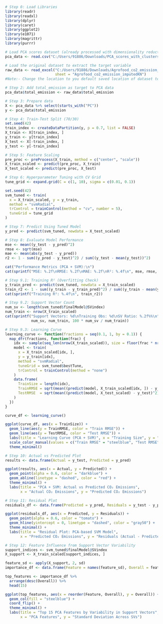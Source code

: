 ```{r}
# Step 0: Load Libraries
library(readr)
library(readxl)
library(dplyr)
library(caret)
library(ggplot2)
library(e1071)
library(magrittr)
library(purrr)
```

```{r}
# Load PCA scores dataset (already processed with dimensionality reduction)
pca_data <- read.csv("C:/Users/91886/Downloads/PCA_scores_with_clusters_Final.csv")

# Load the original dataset to extract the target variable
raw_data <- read_excel("C:/Users/91886/Downloads/Agrofood_co2_emission_Final.xlsx", 
                       sheet = "Agrofood_co2_emission_imputedKN")
#Note:- Change the location to you default saved location of dataset to open it.
```

```{r}
# Step 2: Add total_emission as target to PCA data
pca_data$total_emission <- raw_data$total_emission
```

```{r}
# Step 3: Prepare data
X <- pca_data %>% select(starts_with("PC"))
y <- pca_data$total_emission
```

```{r}
# Step 4: Train-Test Split (70/30)
set.seed(42)
train_index <- createDataPartition(y, p = 0.7, list = FALSE)
X_train <- X[train_index, ]
y_train <- y[train_index]
X_test <- X[-train_index, ]
y_test <- y[-train_index]
```

```{r}
# Step 5: Feature Scaling
pre_proc <- preProcess(X_train, method = c("center", "scale"))
X_train_scaled <- predict(pre_proc, X_train)
X_test_scaled <- predict(pre_proc, X_test)

# Step 6: Hyperparameter Tuning with CV Grid
tune_grid <- expand.grid(C = c(1, 10), sigma = c(0.01, 0.1))

set.seed(42)
svm_tuned <- train(
  x = X_train_scaled, y = y_train,
  method = "svmRadial",
  trControl = trainControl(method = "cv", number = 5),
  tuneGrid = tune_grid
)
```

```{r}
# Step 7: Predict Using Tuned Model
y_pred <- predict(svm_tuned, newdata = X_test_scaled)
```

```{r}
# Step 8: Evaluate Model Performance
mse <- mean((y_test - y_pred)^2)
rmse <- sqrt(mse)
mae <- mean(abs(y_test - y_pred))
r2 <- 1 - sum((y_pred - y_test)^2) / sum((y_test - mean(y_test))^2)

cat("Performance Metrics (PCA + SVM):\n")
cat(sprintf("MSE: %.2f\nRMSE: %.2f\nMAE: %.2f\nR²: %.4f\n", mse, rmse, mae, r2))
```
```{r}
# Step 9.1: Training R² (Overfitting Check)
y_train_pred <- predict(svm_tuned, newdata = X_train_scaled)
train_r2 <- 1 - sum((y_train - y_train_pred)^2) / sum((y_train - mean(y_train))^2)
cat(sprintf("Training R²: %.4f\n", train_r2))
```
```{r}
# Step 9.2: Support Vector Count
num_sv <- length(svm_tuned$finalModel@SVindex)
num_train <- nrow(X_train_scaled)
cat(sprintf("Support Vectors: %d\nTraining Obs: %d\nSV Ratio: %.2f%%\n",
            num_sv, num_train, 100 * num_sv / num_train))
```

```{r}
# Step 9.3: Learning Curve
learning_curve <- function(fractions = seq(0.1, 1, by = 0.1)) {
  map_dfr(fractions, function(frac) {
    idx <- sample(seq_len(nrow(X_train_scaled)), size = floor(frac * nrow(X_train_scaled)))
    model <- train(
      x = X_train_scaled[idx, ],
      y = y_train[idx],
      method = "svmRadial",
      tuneGrid = svm_tuned$bestTune,
      trControl = trainControl(method = "none")
    )
    data.frame(
      TrainSize = length(idx),
      TrainRMSE = sqrt(mean((predict(model, X_train_scaled[idx, ]) - y_train[idx])^2)),
      TestRMSE  = sqrt(mean((predict(model, X_test_scaled) - y_test)^2))
    )
  })
}

curve_df <- learning_curve()

ggplot(curve_df, aes(x = TrainSize)) +
  geom_line(aes(y = TrainRMSE, color = "Train RMSE")) +
  geom_line(aes(y = TestRMSE, color = "Test RMSE")) +
  labs(title = "Learning Curve (PCA + SVM)", x = "Training Size", y = "RMSE") +
  scale_color_manual(values = c("Train RMSE" = "steelblue", "Test RMSE" = "darkred")) +
  theme_minimal()

```

```{r}
# Step 10: Actual vs Predicted Plot
results <- data.frame(Actual = y_test, Predicted = y_pred)

ggplot(results, aes(x = Actual, y = Predicted)) +
  geom_point(alpha = 0.6, color = "darkblue") +
  geom_abline(linetype = "dashed", color = "red") +
  theme_minimal() +
  labs(title = "PCA + SVM: Actual vs Predicted CO₂ Emissions",
       x = "Actual CO₂ Emissions", y = "Predicted CO₂ Emissions")
```

```{r}
# Step 11: Residual Plot
residuals_df <- data.frame(Predicted = y_pred, Residuals = y_test - y_pred)

ggplot(residuals_df, aes(x = Predicted, y = Residuals)) +
  geom_point(alpha = 0.6, color = "tomato") +
  geom_hline(yintercept = 0, linetype = "dashed", color = "gray50") +
  theme_minimal() +
  labs(title = "Residual Plot: PCA-based SVM Model",
       x = "Predicted CO₂ Emissions", y = "Residuals (Actual - Predicted)")

# Step 12: Feature Influence from Support Vector Variability
support_indices <- svm_tuned$finalModel@SVindex
X_support <- X_train_scaled[support_indices, ]

feature_sd <- apply(X_support, 2, sd)
importance_df <- data.frame(Feature = names(feature_sd), Overall = feature_sd)

top_features <- importance_df %>%
  arrange(desc(Overall)) %>%
  head(15)

ggplot(top_features, aes(x = reorder(Feature, Overall), y = Overall)) +
  geom_col(fill = "steelblue") +
  coord_flip() +
  theme_minimal() +
  labs(title = "Top 15 PCA Features by Variability in Support Vectors",
       x = "PCA Features", y = "Standard Deviation Across SVs")
```

